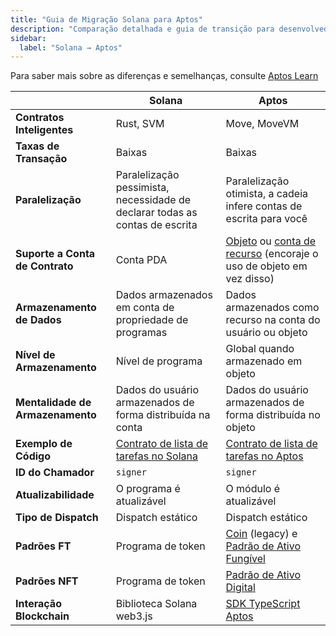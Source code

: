 ```yaml
---
title: "Guia de Migração Solana para Aptos"
description: "Comparação detalhada e guia de transição para desenvolvedores Solana passando para desenvolvimento blockchain Aptos"
sidebar:
  label: "Solana → Aptos"
---
```


Para saber mais sobre as diferenças e semelhanças, consulte [Aptos Learn](https://learn.aptoslabs.com/en/tutorials/solana-to-aptos-guide/cheat-sheet?workshop=solana-to-aptos)

|                              | Solana                                                                                                             | Aptos                                                                 |
|------------------------------|--------------------------------------------------------------------------------------------------------------------|-----------------------------------------------------------------------|
| **Contratos Inteligentes**   | Rust, SVM                                                                                                          | Move, MoveVM                                                          |
| **Taxas de Transação**       | Baixas                                                                                                             | Baixas                                                                |
| **Paralelização**            | Paralelização pessimista, necessidade de declarar todas as contas de escrita                                      | Paralelização otimista, a cadeia infere contas de escrita para você   |
| **Suporte a Conta de Contrato** | Conta PDA                                                                                                          | [Objeto](/build/smart-contracts/objects) ou [conta de recurso](/build/smart-contracts/resource-accounts) (encoraje o uso de objeto em vez disso) |
| **Armazenamento de Dados**   | Dados armazenados em conta de propriedade de programas                                                             | Dados armazenados como recurso na conta do usuário ou objeto          |
| **Nível de Armazenamento**   | Nível de programa                                                                                                  | Global quando armazenado em objeto                                    |
| **Mentalidade de Armazenamento** | Dados do usuário armazenados de forma distribuída na conta                                                         | Dados do usuário armazenados de forma distribuída no objeto           |
| **Exemplo de Código**        | [Contrato de lista de tarefas no Solana](https://github.com/aptos-labs/move-by-examples/tree/main/advanced-todo-list/solana) | [Contrato de lista de tarefas no Aptos](https://github.com/aptos-labs/move-by-examples/tree/main/advanced-todo-list/aptos) |
| **ID do Chamador**           | `signer`                                                                                                           | `signer`                                                              |
| **Atualizabilidade**         | O programa é atualizável                                                                                           | O módulo é atualizável                                                |
| **Tipo de Dispatch**         | Dispatch estático                                                                                                  | Dispatch estático                                                     |
| **Padrões FT**               | Programa de token                                                                                                  | [Coin](/build/smart-contracts/aptos-coin) (legacy) e [Padrão de Ativo Fungível](/build/smart-contracts/fungible-asset) |
| **Padrões NFT**              | Programa de token                                                                                                  | [Padrão de Ativo Digital](/build/smart-contracts/digital-asset)       |
| **Interação Blockchain**     | Biblioteca Solana web3.js                                                                                          | [SDK TypeScript Aptos](/build/sdks/ts-sdk)                            |
